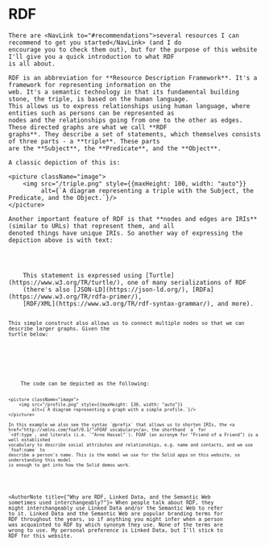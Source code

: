 
<Content>
    <h1 className="title">RDF</h1>

    There are <NavLink to="#recommendations">several resources I can recommend to get you started</NavLink> (and I do
    encourage you to check them out), but for the purpose of this website I'll give you a quick introduction to what RDF
    is all about.

    RDF is an abbreviation for **Resource Description Framework**. It's a framework for representing information on the
    web. It's a semantic technology in that its fundamental building stone, the triple, is based on the human language.
    This allows us to express relationships using human language, where entities such as persons can be represented as
    nodes and the relationships going from one to the other as edges. These directed graphs are what we call **RDF
    graphs**. They describe a set of statements, which themselves consists of three parts - a **triple**. These parts
    are the **Subject**, the **Predicate**, and the **Object**.

    A classic depiction of this is:

    <picture className="image">
        <img src="/triple.png" style={{maxHeight: 100, width: "auto"}}
             alt={`A diagram representing a triple with the Subject, the Predicate, and the Object.`}/>
    </picture>

    Another important feature of RDF is that **nodes and edges are IRIs** (similar to URLs) that represent them, and all
    denoted things have unique IRIs. So another way of expressing the depiction above is with text:
</Content>

<Code code={tripleTurtle} id="textTurtle" language="turtle" noCopy={true}/>

<Content>
    This statement is expressed using [Turtle](https://www.w3.org/TR/turtle/), one of many serializations of RDF
    (there's also [JSON-LD](https://json-ld.org/), [RDFa](https://www.w3.org/TR/rdfa-primer/),
    [RDF/XML](https://www.w3.org/TR/rdf-syntax-grammar/), and more).

    This simple construct also allows us to connect multiple nodes so that we can describe larger graphs. Given the
    turtle below:
</Content>

<Code code={profileTurtle} id="textTurtle" language="turtle" noCopy={true}/>

<Content>
    The code can be depicted as the following:

    <picture className="image">
        <img src="/profile.png" style={{maxHeight: 130, width: "auto"}}
             alt={`A diagram representing a graph with a simple profile.`}/>
    </picture>

    In this example we also see the syntax `@prefix` that allows us to shorten IRIs, the <a
    href="http://xmlns.com/foaf/0.1/">FOAF vocabulary</a>, the shorthand `a` for
    `rdf:type`, and literals (i.e. `"Arne Hassel"`). FOAF (an acronym for "Friend of a Friend") is a well established
    vocabulary to describe social attributes and relationships, e.g. name and contacts, and we use `foaf:name` to
    describe a person's name. This is the model we use for the Solid apps on this website, so understanding this model
    is enough to get into how the Solid demos work.
</Content>

<AuthorNote title={"Why are RDF, Linked Data, and the Semantic Web sometimes used interchangeably?"}>
    When people talk about RDF, they might interchangeably use Linked Data and/or the Semantic Web to refer to
    it. Linked Data and the Semantic Web are popular branding terms for RDF throughout the years, so if anything you
    might infer when a person was acquainted to RDF by which synonym they use. None of the terms are wrong to use. My
    personal preference is Linked Data, but I'll stick to RDF for this website.
</AuthorNote>